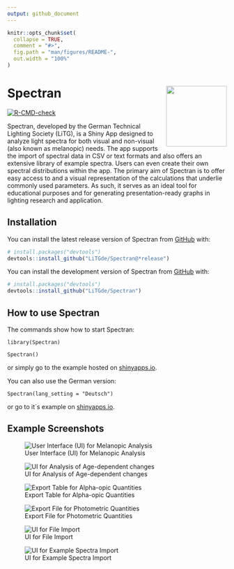 ```yaml
---
output: github_document
---
```


<!-- README.md is generated from README.Rmd. Please edit that file -->

```r
knitr::opts_chunk$set(
  collapse = TRUE,
  comment = "#>",
  fig.path = "man/figures/README-",
  out.width = "100%"
)
```

# Spectran <img src="man/figures/logo.png" align="right" height="139"/>

<!-- badges: start -->

[![R-CMD-check](https://github.com/LiTGde/Spectran/actions/workflows/R-CMD-check.yaml/badge.svg)](https://github.com/LiTGde/Spectran/actions/workflows/R-CMD-check.yaml)

<!-- badges: end -->

Spectran, developed by the German Technical Lighting Society (LiTG), is a Shiny App designed to analyze light spectra for both visual and non-visual (also known as melanopic) needs. The app supports the import of spectral data in CSV or text formats and also offers an extensive library of example spectra. Users can even create their own spectral distributions within the app. The primary aim of Spectran is to offer easy access to and a visual representation of the calculations that underlie commonly used parameters. As such, it serves as an ideal tool for educational purposes and for generating presentation-ready graphs in lighting research and application.

## Installation

You can install the latest release version of Spectran from [GitHub](https://github.com/) with:

``` r
# install.packages("devtools")
devtools::install_github("LiTGde/Spectran@*release")
```

You can install the development version of Spectran from [GitHub](https://github.com/) with:

``` r
# install.packages("devtools")
devtools::install_github("LiTGde/Spectran")
```

## How to use Spectran

The commands show how to start Spectran:

`library(Spectran)`

`Spectran()`

or simply go to the example hosted on [shinyapps.io](https://litg.shinyapps.io/Spectran_en/).

You can also use the German version:

`Spectran(lang_setting = "Deutsch")`

or go to it´s example on [shinyapps.io](https://litg.shinyapps.io/Spectran_de/).

## Example Screenshots

![User Interface (UI) for Melanopic Analysis](man/figures/English/05_Nonvisual_Analysis.png)

![UI for Analysis of Age-dependent changes](man/figures/English/06_Age-dependent_Analysis.png)

![Export Table for Alpha-opic Quantities](man/figures/English/09_Table_Export.png)

![Export File for Photometric Quantities](man/figures/English/08_Graph_Export.png)

![UI for File Import](man/figures/English/01_Import_UI.png)

![UI for Example Spectra Import](man/figures/English/02_Example_Spectra.png)
